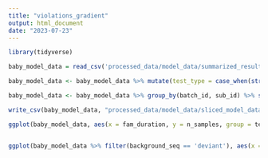 ```yaml
---
title: "violations_gradient"
output: html_document
date: "2023-07-23"
---
```


```r
library(tidyverse)

baby_model_data = read_csv('processed_data/model_data/summarized_results_detailed_new.csv', col_names = c("sub_id", "batch_id", "trial_num", "stim_sequence", "violation", "epsilon","b_val","d_val", "mu_prior", "v_prior", "alpha_prior", "beta_prior", "n_samples"))


```

```r

baby_model_data <- baby_model_data %>% mutate(test_type = case_when(str_detect(stim_sequence, 'D') ~ 'deviant', TRUE ~ 'background'), fam_duration = nchar(stim_sequence) - 1)

baby_model_data <- baby_model_data %>% group_by(batch_id, sub_id) %>% slice_tail(n=1)

write_csv(baby_model_data, "processed_data/model_data/sliced_model_data.csv")

ggplot(baby_model_data, aes(x = fam_duration, y = n_samples, group = test_type, color = test_type)) + stat_summary(fun.data = "mean_cl_boot", geom = "pointrange", position = position_dodge(width = 0.1), size = 1) + theme_classic(base_size = 15) + xlab('fam duration') + scale_color_manual(values = c("blue", "red")) + facet_wrap(~epsilon)


ggplot(baby_model_data %>% filter(background_seq == 'deviant'), aes(x = stimulus_id, y = n_sample, group = violation_type, color = violation_type)) + geom_line() + geom_point() + theme_classic(base_size = 15) + facet_grid(~ stim_sequence)



```
